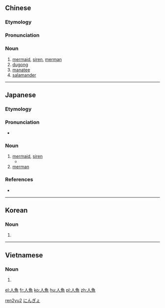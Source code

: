 {{also|人鱼}}
==Chinese==
{{zh-forms|s=人鱼}}

===Etymology===
{{zh-compound|人|魚|lang=zh|man, person, people|fish}}

===Pronunciation===
{{zh-pron
|m=rényú
|c=jan4 jyu4
|cat=n
}}

===Noun===
{{zh-noun}}

# [[mermaid]], [[siren]], [[merman]]
# [[dugong]]
# [[manatee]]
# [[salamander]]

[[Category:zh:Mythological creatures|ren2yu2]]

----

==Japanese==
{{ja-kanjitab|にん|ぎょ|yomi=on}}

===Etymology===
{{compound|人|魚|lang=ja|tr1=nin|t1=[[human being]], [[person]], [[man]]|tr2=gyo|t2=[[fish]]|sort=にんぎょ}}

===Pronunciation===
* {{ja-pron|にんぎょ|y=o|acc=1|acc_ref=NHK}}

===Noun===
{{ja-noun|にんぎょ}}

# [[mermaid]], [[siren]]
#* {{ja-usex|伝説 で は、彼女 は 人魚 だった と 言われる。|でんせつ で は、かのじょ は にんぎょ だった と いわれる。|The legend says that she was a mermaid.}}
# [[merman]]

===References===
<references/>
* {{R:Shogakukan}}

[[Category:ja:Mythological creatures|にんぎょ]]

----

==Korean==
{{ko-hanjatab}}

===Noun===
{{ko-noun|hj|hangeul=인어}}

# {{hanja form of|인어|[[mermaid]], [[siren]], [[merman]]}}

----

==Vietnamese==
{{vi-hantutab}}

===Noun===
{{vi-hantu}}

# {{han tu form of|nhân ngư|[[mermaid]], [[siren]], [[merman]]}}

[[el:人魚]]
[[fr:人魚]]
[[ko:人魚]]
[[hu:人魚]]
[[pl:人魚]]
[[zh:人魚]]